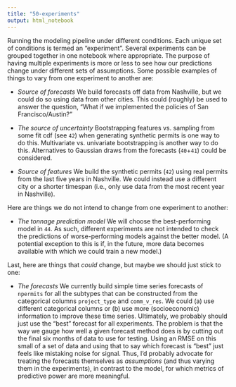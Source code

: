 ```yaml
---
title: "50-experiments"
output: html_notebook
---
```


Running the modeling pipeline under different conditions. Each unique set of conditions is termed an "experiment". Several experiments can be grouped together in one notebook where appropriate. The purpose of having multiple experiments is more or less to see how our predictions change under different sets of assumptions. Some possible examples of things to vary from one experiment to another are:

* _Source of forecasts_ We build forecasts off data from Nashville, but we could do so using data from other cities. This could (roughly) be used to answer the question, "What if we implemented the policies of San Francisco/Austin?"

* _The source of uncertainty_ Bootstrapping features vs. sampling from some fit cdf (see `42`) when generating synthetic permits is one way to do this. Multivariate vs. univariate bootstrapping is another way to do this. Alternatives to Gaussian draws from the forecasts (`40`+`41`) could be considered.

* _Source of features_ We build the synthetic permits (`42`) using real permits from the last five years in Nashville. We could instead use a different city or a shorter timespan (i.e., only use data from the most recent year in Nashville).

Here are things we do not intend to change from one experiment to another:

* _The tonnage prediction model_ We will choose the best-performing model in `44`. As such, different experiments are not intended to check the predictions of worse-performing models against the better model. (A potential exception to this is if, in the future, more data becomes available with which we could train a new model.)

Last, here are things that _could_ change, but maybe we should just stick to one:

* _The forecasts_ We currently build simple time series forecasts of `npermits` for all the subtypes that can be constructed from the categorical columns `project_type` and `comm_v_res`. We could (a) use different categorical columns or (b) use more (socioeconomic) information to improve these time series. Ultimately, we probably should just use the "best" forecast for all experiments. The problem is that the way we gauge how well a given forecast method does is by cutting out the final six months of data to use for testing. Using an RMSE on this small of a set of data and using that to say which forecast is "best" just feels like mistaking noise for signal. Thus, I'd probably advocate for treating the forecasts themselves as _assumptions_ (and thus varying them in the experiments), in contrast to the model, for which metrics of predictive power are more meaningful.